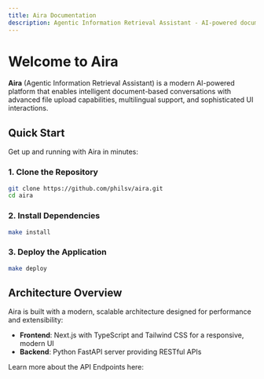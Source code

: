 ```yaml
---
title: Aira Documentation
description: Agentic Information Retrieval Assistant - AI-powered document chat platform
---
```


# Welcome to Aira

**Aira** (Agentic Information Retrieval Assistant) is a modern AI-powered platform that enables intelligent document-based conversations with advanced file upload capabilities, multilingual support, and sophisticated UI interactions.

## Quick Start

Get up and running with Aira in minutes:

### 1. Clone the Repository
```bash
git clone https://github.com/philsv/aira.git
cd aira
```

### 2. Install Dependencies
```bash
make install
```

### 3. Deploy the Application
```bash
make deploy
```

## Architecture Overview

Aira is built with a modern, scalable architecture designed for performance and extensibility:

- **Frontend**: Next.js with TypeScript and Tailwind CSS for a responsive, modern UI
- **Backend**: Python FastAPI server providing RESTful APIs


Learn more about the API Endpoints here:

<Cards>
  <Card 
    title="Backend API" 
    description="Python FastAPI server with document processing and AI integration"
    href="/docs/api"
    icon="🔧"
  />
</Cards>
